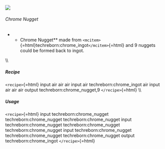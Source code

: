![](/mods/techreborn/chrome_nugget.png)

###### Chrome Nugget

-   -   Chrome Nugget** made from
        `<mcitem>`{=html}techreborn:chrome_ingot`</mcitem>`{=html} and 9
        nuggets could be formed back to ingot.

\\\\

##### Recipe

`<recipe>`{=html} input air air air input air techreborn:chrome_ingot
air input air air air output techreborn:chrome_nugget,9
`</recipe>`{=html} \\\\

##### Usage

`<recipe>`{=html} input techreborn:chrome_nugget
techreborn:chrome_nugget techreborn:chrome_nugget input
techreborn:chrome_nugget techreborn:chrome_nugget
techreborn:chrome_nugget input techreborn:chrome_nugget
techreborn:chrome_nugget techreborn:chrome_nugget output
techreborn:chrome_ingot `</recipe>`{=html}
